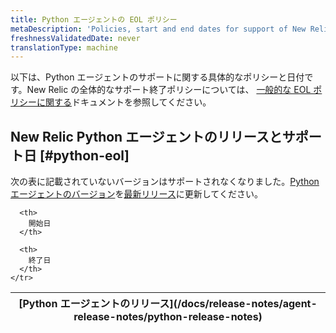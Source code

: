 ```yaml
---
title: Python エージェントの EOL ポリシー
metaDescription: 'Policies, start and end dates for support of New Relic Python agent releases.'
freshnessValidatedDate: never
translationType: machine
---
```


以下は、Python エージェントのサポートに関する具体的なポリシーと日付です。New Relic の全体的なサポート終了ポリシーについては、 [一般的な EOL ポリシーに関する](/docs/licenses/end-of-life/notification-changes-new-relic-saas-features-distributed-software/)ドキュメントを参照してください。

## New Relic Python エージェントのリリースとサポート日 [#python-eol]

次の表に記載されていないバージョンはサポートされなくなりました。[Python エージェントのバージョン](/docs/apm/agents/python-agent/installation/update-python-agent)を[最新リリース](/docs/release-notes/agent-release-notes/python-release-notes)に更新してください。

<EolPage agent="python"/>

<table>
  <thead>
    <tr>
      <th>
        [Python エージェントのリリース](/docs/release-notes/agent-release-notes/python-release-notes)
      </th>

      <th>
        開始日
      </th>

      <th>
        終了日
      </th>
    </tr>
  </thead>
</table>
